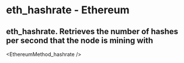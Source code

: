 # eth_hashrate - Ethereum

## eth_hashrate. Retrieves the number of hashes per second that the node is mining with


<EthereumMethod_hashrate />
